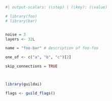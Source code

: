 
```r
#| output-scalars: (\step) | (\key): (\value)

# library(foo)
# library(bar)


noise = 3
layers <- 32L

name = "foo-bar" # description of foo-foo

one_of <- c("a", "b", "c")[2]

skip_connections = TRUE



library(guildai)

flags <- guild_flags()
```

